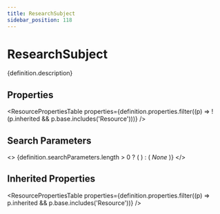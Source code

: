 ```yaml
---
title: ResearchSubject
sidebar_position: 118
---
```



# ResearchSubject

<p>{definition.description}</p>

## Properties

<ResourcePropertiesTable properties={definition.properties.filter((p) => !(p.inherited && p.base.includes('Resource')))} />

## Search Parameters

<>
  {definition.searchParameters.length > 0 ? (
    <SearchParamsTable searchParams={definition.searchParameters} />
  ) : (
    <em>None</em>
  )}
</>

## Inherited Properties

<ResourcePropertiesTable properties={definition.properties.filter((p) => p.inherited && p.base.includes('Resource'))} />


